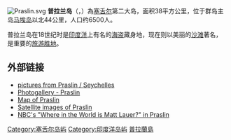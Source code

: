 [[File:Praslin.svg|thumb]]
'''普拉兰岛'''（{{lang-fr|Praslin}}，{{IPA-fr|pʁalɛ̃}}）為[[塞舌尔|塞舌尔]]第二大岛，面积38平方公里，位于群岛主岛[[马埃岛|马埃岛]]以北44公里，人口约6500人。

普拉兰岛在18世纪时是[[印度洋|印度洋]]上有名的[[海盗|海盗]]藏身地，现在则以美丽的[[沙滩|沙滩]]著名，是重要的[[旅游胜地|旅游胜地]]。

== 外部链接 ==
* [http://www.reise-photografie.de/praslin pictures from Praslin / Seychelles] {{Wayback|url=http://www.reise-photografie.de/praslin |date=20091015053045 }}
* [https://web.archive.org/web/20080423075522/http://tropic-island.net/gallery/serie.php?id_album=4&stat=ok Photogallery - Praslin]
* [http://maps.seychellen.com/ Map of Praslin] {{Wayback|url=http://maps.seychellen.com/ |date=20100206141349 }}
* [http://ioc.unesco.org/iosurveys/seychelles/sey8.htm Satellite images of Praslin] {{Wayback|url=http://ioc.unesco.org/iosurveys/seychelles/sey8.htm |date=20090404024311 }}
* [http://www.msnbc.msn.com/id/24408179/ NBC's "Where in the World is Matt Lauer?" in Praslin] {{Wayback|url=http://www.msnbc.msn.com/id/24408179/ |date=20080506102724 }}

{{coord|4|19|S|55|44|E|region:SC_type:isle|display=title}}

{{DEFAULTSORT:Praslin}}
[[Category:塞舌尔岛屿|Category:塞舌尔岛屿]]
[[Category:印度洋岛屿|Category:印度洋岛屿]]
[[Category:普拉蘭島|]]

{{Seychelles-geo-stub}}